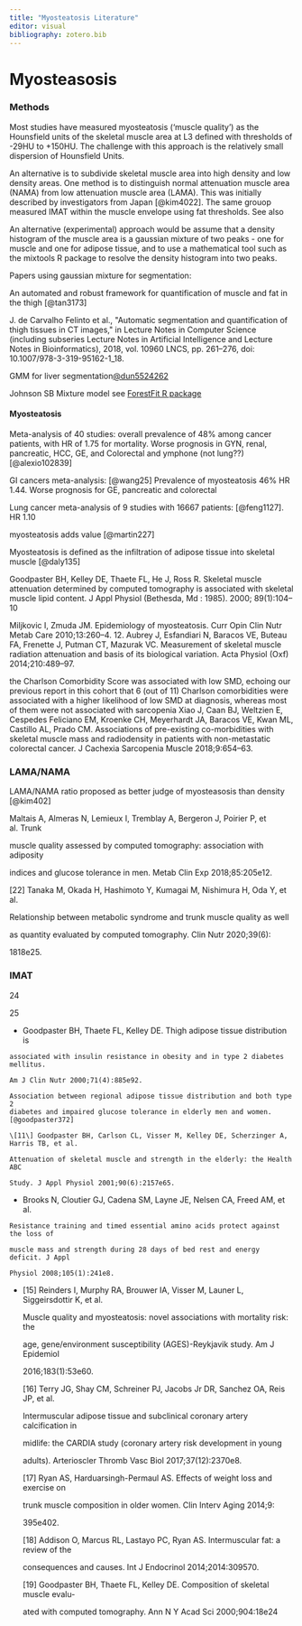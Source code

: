 ```yaml
---
title: "Myosteatosis Literature"
editor: visual
bibliography: zotero.bib
---
```


# Myosteasosis

### Methods

Most studies have measured myosteatosis ('muscle quality') as the Hounsfield units of the skeletal muscle area at L3 defined with thresholds of -29HU to +150HU. The challenge with this approach is the relatively small dispersion of Hounsfield Units.

An alternative is to subdivide skeletal muscle area into high density and low density areas. One method is to distinguish normal attenuation muscle area (NAMA) from low attenuation muscle area (LAMA). This was initially described by investigators from Japan [@kim4022]. The same grouop measured IMAT within the muscle envelope using fat thresholds. See also 

An alternative (experimental) approach would be assume that a density histogram of the muscle area is a gaussian mixture of two peaks - one for muscle and one for adipose tissue, and to use a mathematical tool such as the mixtools R package to resolve the density histogram into two peaks.

Papers using gaussian mixture for segmentation:

An automated and robust framework for quantification of muscle and fat in the thigh [@tan3173]

J. de Carvalho Felinto et al., \"Automatic segmentation and quantification of thigh tissues in CT images,\" in Lecture Notes in Computer Science (including subseries Lecture Notes in Artificial Intelligence and Lecture Notes in Bioinformatics), 2018, vol. 10960 LNCS, pp. 261--276, doi: 10.1007/978-3-319-95162-1_18.

GMM for liver segmentation[@dun5524262]()

Johnson SB Mixture model see [ForestFit R package](https://search.r-project.org/CRAN/refmans/ForestFit/html/00Index.html)

#### Myosteatosis

Meta-analysis of 40 studies: overall prevalence of 48% among cancer patients, with HR of 1.75 for mortality. Worse prognosis in GYN, renal, pancreatic, HCC, GE, and Colorectal and ymphone (not lung??)[@alexio102839]

GI cancers meta-analysis: [@wang25] Prevalence of myosteatosis 46% HR 1.44. Worse prognosis for GE, pancreatic and colorectal

Lung cancer meta-analysis of 9 studies with 16667 patients: [@feng1127]. HR 1.10

myosteatosis adds value [@martin227]

Myosteatosis is defined as the infiltration of adipose tissue into skeletal muscle [@daly135]

Goodpaster BH, Kelley DE, Thaete FL, He J, Ross R. Skeletal muscle attenuation determined by computed tomography is associated with skeletal muscle lipid content. J Appl Physiol (Bethesda, Md : 1985). 2000; 89(1):104--10

Miljkovic I, Zmuda JM. Epidemiology of myosteatosis. Curr Opin Clin Nutr Metab Care 2010;13:260--4. 12. Aubrey J, Esfandiari N, Baracos VE, Buteau FA, Frenette J, Putman CT, Mazurak VC. Measurement of skeletal muscle radiation attenuation and basis of its biological variation. Acta Physiol (Oxf) 2014;210:489--97.

the Charlson Comorbidity Score was associated with low SMD, echoing our previous report in this cohort that 6 (out of 11) Charlson comorbidities were associated with a higher likelihood of low SMD at diagnosis, whereas most of them were not associated with sarcopenia Xiao J, Caan BJ, Weltzien E, Cespedes Feliciano EM, Kroenke CH, Meyerhardt JA, Baracos VE, Kwan ML, Castillo AL, Prado CM. Associations of pre-existing co-morbidities with skeletal muscle mass and radiodensity in patients with non-metastatic colorectal cancer. J Cachexia Sarcopenia Muscle 2018;9:654--63.

### LAMA/NAMA

LAMA/NAMA ratio proposed as better judge of myosteasosis than density [@kim402]

Maltais A, Almeras N, Lemieux I, Tremblay A, Bergeron J, Poirier P, et al. Trunk

muscle quality assessed by computed tomography: association with adiposity

indices and glucose tolerance in men. Metab Clin Exp 2018;85:205e12.

\[22\] Tanaka M, Okada H, Hashimoto Y, Kumagai M, Nishimura H, Oda Y, et al.

Relationship between metabolic syndrome and trunk muscle quality as well

as quantity evaluated by computed tomography. Clin Nutr 2020;39(6):

1818e25.

### IMAT

24

25

-   Goodpaster BH, Thaete FL, Kelley DE. Thigh adipose tissue distribution is

```         
associated with insulin resistance in obesity and in type 2 diabetes mellitus.

Am J Clin Nutr 2000;71(4):885e92.

Association between regional adipose tissue distribution and both type 2 
diabetes and impaired glucose tolerance in elderly men and women.[@goodpaster372]

\[11\] Goodpaster BH, Carlson CL, Visser M, Kelley DE, Scherzinger A, Harris TB, et al.

Attenuation of skeletal muscle and strength in the elderly: the Health ABC

Study. J Appl Physiol 2001;90(6):2157e65.
```

-   Brooks N, Cloutier GJ, Cadena SM, Layne JE, Nelsen CA, Freed AM, et al.

```         
Resistance training and timed essential amino acids protect against the loss of

muscle mass and strength during 28 days of bed rest and energy deficit. J Appl

Physiol 2008;105(1):241e8.
```

-   \[15\] Reinders I, Murphy RA, Brouwer IA, Visser M, Launer L, Siggeirsdottir K, et al.

    Muscle quality and myosteatosis: novel associations with mortality risk: the

    age, gene/environment susceptibility (AGES)-Reykjavik study. Am J Epidemiol

    2016;183(1):53e60.

    \[16\] Terry JG, Shay CM, Schreiner PJ, Jacobs Jr DR, Sanchez OA, Reis JP, et al.

    Intermuscular adipose tissue and subclinical coronary artery calcification in

    midlife: the CARDIA study (coronary artery risk development in young

    adults). Arterioscler Thromb Vasc Biol 2017;37(12):2370e8.

    \[17\] Ryan AS, Harduarsingh-Permaul AS. Effects of weight loss and exercise on

    trunk muscle composition in older women. Clin Interv Aging 2014;9:

    395e402.

    \[18\] Addison O, Marcus RL, Lastayo PC, Ryan AS. Intermuscular fat: a review of the

    consequences and causes. Int J Endocrinol 2014;2014:309570.

    \[19\] Goodpaster BH, Thaete FL, Kelley DE. Composition of skeletal muscle evalu-

    ated with computed tomography. Ann N Y Acad Sci 2000;904:18e24

